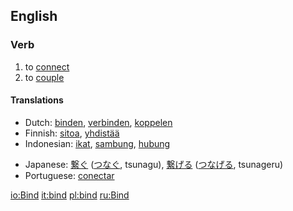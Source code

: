 ==English==
=== Verb ===
{{irregverb|'''to bind'''
*IPA: /'baɪnt/|'''[[binds]]'''|'''[[bound]]'''|'''[[bound]]'''|'''[[binding]]'''}}
# to [[connect]]
# to [[couple]]
==== Translations ====
{{top}}
*Dutch: [[binden]], [[verbinden]], [[koppelen]]
*Finnish: [[sitoa]], [[yhdistää]]
*Indonesian: [[ikat]], [[sambung]], [[hubung]]
{{mid}}
*Japanese: [[繋ぐ]] ([[つなぐ]], tsunagu), [[繋げる]] ([[つなげる]], tsunageru)
*Portuguese: [[conectar]]
{{bottom}}

[[io:Bind]]
[[it:bind]]
[[pl:bind]]
[[ru:Bind]]